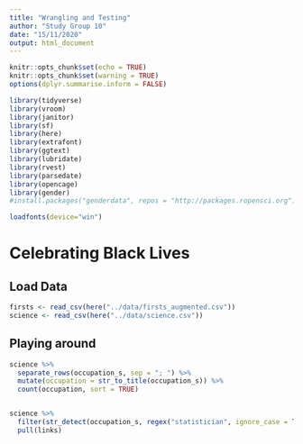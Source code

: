 ```yaml
---
title: "Wrangling and Testing"
author: "Study Group 10"
date: "15/11/2020"
output: html_document
---
```


```r
knitr::opts_chunk$set(echo = TRUE)
knitr::opts_chunk$set(warning = TRUE)
options(dplyr.summarise.inform = FALSE)
```

```r

library(tidyverse)
library(vroom)
library(janitor)
library(sf)
library(here)
library(extrafont)
library(ggtext)
library(lubridate)
library(rvest)
library(parsedate)
library(opencage)
library(gender)
#install.packages("genderdata", repos = "http://packages.ropensci.org")

loadfonts(device="win")

```

# Celebrating Black Lives

## Load Data

```r

firsts <- read_csv(here("../data/firsts_augmented.csv"))
science <- read_csv(here("../data/science.csv"))

```

## Playing around


```r

science %>% 
  separate_rows(occupation_s, sep = "; ") %>% 
  mutate(occupation = str_to_title(occupation_s)) %>% 
  count(occupation, sort = TRUE)


science %>% 
  filter(str_detect(occupation_s, regex("statistician", ignore_case = TRUE))) %>% 
  pull(links)

```

